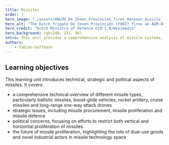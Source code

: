 ```yaml
---
title: Missiles
order: 7
hero_image: "./assets/HNLMS_De_Zeven_Provincien_fires_Harpoon_missile_(cropped).jpg"
hero_alt: "The Dutch frigate De Zeven Provinciën (F802) fires an AGM-84 Harpoon"
hero_credit: "Dutch Ministry of Defence CC0 1.0/Wikimedia"
hero_background: rgb(240, 231, 96)
intro: This unit provides a comprehensive analysis of missile systems, encompassing technical specifications, strategic implications, and political ramifications. It examines proliferation dynamics, including dual-use technologies and the evolving landscape of missile development.
authors:
    - fabian-hoffmann
---
```


## Learning objectives

This learning unit introduces technical, strategic and political aspects of missiles. It covers:
- a comprehensive technical overview of different missile types, particularly ballistic missiles, boost-glide vehicles, rocket artillery, cruise missiles and long-range one-way attack drones
- strategic issues, including missile procurement, missile proliferation and missile defence
- political concerns, focusing on efforts to restrict both vertical and horizontal proliferation of missiles
- the future of missile proliferation, highlighting the role of dual-use goods and novel industrial actors in missile technology space
